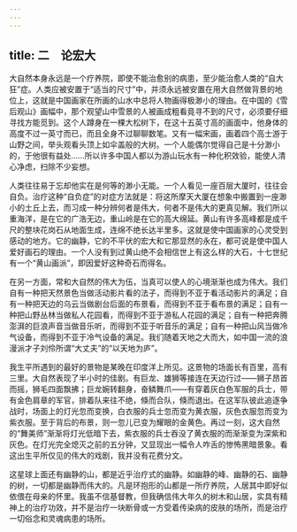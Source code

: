 ```yaml
---
---
---
```

title: 二　论宏大
---




大自然本身永远是一个疗养院，即使不能治愈别的病患，至少能治愈人类的“自大狂”症。人类应被安置于“适当的尺寸”中，并须永远被安置在用大自然做背景的地位上，这就是中国画家在所画的山水中总将人物画得极渺小的理由。在中国的《雪后观山》画幅中，那个观望山中雪景的人被画成粗看竟寻不到的尺寸，必须要仔细寻找方能觅到。这个人蹲身在一棵大松树下，在这十五英寸高的画面中，他身体的高度不过一英寸而已，而且全身不过聊聊数笔。又有一幅宋画，画着四个高士游于山野之间，举头观看头顶上如伞盖般的大树。一个人能偶尔觉得自己是十分渺小的，于他很有益处……所以许多中国人都以为游山玩水有一种化积效验，能使人清心净虑，扫除不少妄想。

人类往往易于忘却他实在是何等的渺小无能。一个人看见一座百层大厦时，往往会自负。治疗这种“自负症”的对症方法就是：将这所摩天大厦在想象中搬置到一座渺小的土丘上去，而习成一种分辨何者是伟大，何者不是伟大的更真见解。我们所以重海洋，是在它的广浩无边，重山岭是在它的高大绵延。黄山有许多高峰都是成千尺的整块花岗石从地面生成，连绵不绝长达半里多。这就是使中国画家的心灵受到感动的地方。它的幽静，它的不平伏的宏大和它那显然的永在，都可说是使中国人爱好画石的理由。一个人没有到过黄山绝不会相信世上有这么样的大石，十七世纪有一个“黄山画派”，即因爱好这种奇石而得名。

在另一方面，常和大自然的伟大为伍，当真可以使人的心境渐渐也成为伟大。我们自有一种把天然景色当做活动影片看的法子，而得到不亚于看活动影片的满足；自有一种把天边的乌云当做剧台后面的布景看，而得到不亚于看布景的满足；自有一种把山野丛林当做私人花园看，而得到不亚于游私人花园的满足；自有一种把奔腾澎湃的巨浪声音当做音乐听，而得到不亚于听音乐的满足；自有一种把山风当做冷气设备，而得到不亚于冷气设备的满足。我们随着天地之大而大，如中国一流的浪漫派才子刘伶所谓“大丈夫”的“以天地为庐”。

我生平所遇到的最好的景物是某晚在印度洋上所见。这景物的场面长有百里，高有三里。大自然表现了半小时的佳剧。有巨龙、雄狮等接连在天边行过——狮子昂首而摇，狮毛四面飘拂；巨龙婉转翻身，奋鳞舞爪——有穿着灰白色军服的兵士，带有金色肩章的军官，排着队来往不绝，倏而合队，倏而退出。在这军队彼此追逐争战时，场面上的灯光忽而变换，白衣服的兵士忽而变为黄衣服，灰色衣服忽而变为紫衣服。至于背后的布景，则一忽儿已变为耀眼的金黄色。再过一刻，这大自然的“舞美师”渐渐将灯光低暗下去，紫衣服的兵士吞没了黄衣服的而渐渐变为深紫和灰色。在灯光完全熄灭之前的五分钟，又显现出一幅令人咋舌的惨怖黑暗景象。看这出生平所仅见的伟大的戏剧，我并没有花费分文。

这星球上面还有幽静的山，都是近乎治疗式的幽静。如幽静的峰、幽静的石、幽静的树，一切都是幽静而伟大的。凡是环抱形的山都是一所疗养院，人居其中即好似依偎在母亲的怀里。我虽不信基督教，但我确信伟大年久的树木和山居，实具有精神上的治疗功效，并不是治疗一块断骨或一方受着传染病的皮肤的场所，而是治疗一切俗念和灵魂病患的场所。